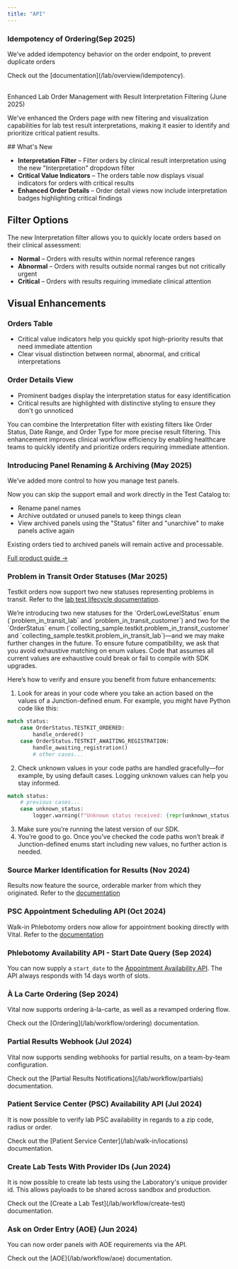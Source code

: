 ```yaml
---
title: "API"
---
```


### Idempotency of Ordering(Sep 2025)

We’ve added idempotency behavior on the order endpoint, to prevent duplicate orders

<Accordion title="Details" icon="magnifying-glass" iconType="regular">
  Check out the [documentation](/lab/overview/idempotency).
</Accordion>

\
Enhanced Lab Order Management with Result Interpretation Filtering (June 2025)

We've enhanced the Orders page with new filtering and visualization capabilities for lab test result interpretations, making it easier to identify and prioritize critical patient results.

<Accordion title="Details" defaultOpen icon="filter" iconType="duotone">
  ## What's New

  - **Interpretation Filter** – Filter orders by clinical result interpretation using the new "Interpretation" dropdown filter
  - **Critical Value Indicators** – The orders table now displays visual indicators for orders with critical results
  - **Enhanced Order Details** – Order detail views now include interpretation badges highlighting critical findings

  ## Filter Options

  The new Interpretation filter allows you to quickly locate orders based on their clinical assessment:

  - **Normal** – Orders with results within normal reference ranges
  - **Abnormal** – Orders with results outside normal ranges but not critically urgent
  - **Critical** – Orders with results requiring immediate clinical attention

  ## Visual Enhancements

  ### Orders Table

  - Critical value indicators help you quickly spot high-priority results that need immediate attention
  - Clear visual distinction between normal, abnormal, and critical interpretations

  ### Order Details View

  - Prominent badges display the interpretation status for easy identification
  - Critical results are highlighted with distinctive styling to ensure they don't go unnoticed

  <Info>
    You can combine the Interpretation filter with existing filters like Order Status, Date Range, and Order Type for more precise result filtering.
  </Info>
  This enhancement improves clinical workflow efficiency by enabling healthcare teams to quickly identify and prioritize orders requiring immediate attention.
</Accordion>

### Introducing Panel Renaming & Archiving (May 2025)

We’ve added more control to how you manage test panels.

<Accordion title="Details" icon="magnifying-glass" iconType="regular">
  Now you can skip the support email and work directly in the Test Catalog to:

  - Rename panel names
  - Archive outdated or unused panels to keep things clean
  - View archived panels using the "Status" filter and "unarchive" to make panels active again

  Existing orders tied to archived panels will remain active and processable.

  [Full product guide →](https://support.tryvital.com/articles/1278554980-managing-lab-panels)
</Accordion>

### Problem in Transit Order Statuses (Mar 2025)

Testkit orders now support two new statuses representing problems in transit. Refer to the [lab test lifecycle documentation](/lab/workflow/lab-test-lifecycle).

<Accordion title="Details" defaultOpen icon="billboard" iconType="duotone">
  We’re introducing two new statuses for the `OrderLowLevelStatus` enum (`problem_in_transit_lab` and `problem_in_transit_customer`) and two for the `OrderStatus` enum (`collecting_sample.testkit.problem_in_transit_customer` and `collecting_sample.testkit.problem_in_transit_lab`)—and we may make further changes in the future. To ensure future compatibility, we ask that you avoid exhaustive matching on enum values. Code that assumes all current values are exhaustive could break or fail to compile with SDK upgrades.

  Here’s how to verify and ensure you benefit from future enhancements:

  1. Look for areas in your code where you take an action based on the values of a Junction-defined enum. For example, you might have Python code like this:

  ```python Python
  match status:
      case OrderStatus.TESTKIT_ORDERED:
          handle_ordered()
      case OrderStatus.TESTKIT_AWAITING_REGISTRATION:
          handle_awaiting_registration()
          # other cases...
  ```

  2. Check unknown values in your code paths are handled gracefully—for example, by using default cases. Logging unknown values can help you stay informed.

  ```python Python
  match status:
      # previous cases...
      case unknown_status:
          logger.warning(f"Unknown status received: {repr(unknown_status)}")
  ```

  3. Make sure you’re running the latest version of our SDK.
  4. You’re good to go. Once you’ve checked the code paths won’t break if Junction-defined enums start including new values, no further action is needed.
</Accordion>

### Source Marker Identification for Results (Nov 2024)

Results now feature the source, orderable marker from which they originated.
Refer to the [documentation](/lab/results/result-formats)

### PSC Appointment Scheduling API (Oct 2024)

Walk-in Phlebotomy orders now allow for appointment booking directly with Vital.
Refer to the [documentation](/lab/walk-in/order-lifecycle)

### Phlebotomy Availability API - Start Date Query (Sep 2024)

You can now supply a `start_date` to the [Appointment Availability API](/api-reference/lab-testing/at-home-phlebotomy/appointment-availability).
The API always responds with 14 days worth of slots.

### À La Carte Ordering (Sep 2024)

Vital now supports ordering à-la-carte, as well as a revamped ordering flow.

<Accordion title="Details" defaultOpen icon="billboard" iconType="duotone">
  Check out the [Ordering](/lab/workflow/ordering) documentation.
</Accordion>

### Partial Results Webhook (Jul 2024)

Vital now supports sending webhooks for partial results, on a team-by-team configuration.

<Accordion title="Details" defaultOpen icon="billboard" iconType="duotone">
  Check out the [Partial Results Notifications](/lab/workflow/partials) documentation.
</Accordion>

### Patient Service Center (PSC) Availability API (Jul 2024)

It is now possible to verify lab PSC availability in regards to a zip code, radius or order.

<Accordion title="Details" defaultOpen icon="billboard" iconType="duotone">
  Check out the [Patient Service Center](/lab/walk-in/locations) documentation.
</Accordion>

### Create Lab Tests With Provider IDs  (Jun 2024)

It is now possible to create lab tests using the Laboratory's unique provider id.
This allows payloads to be shared across sandbox and production.

<Accordion title="Details" defaultOpen icon="billboard" iconType="duotone">
  Check out the [Create a Lab Test](/lab/workflow/create-test) documentation.
</Accordion>

### Ask on Order Entry (AOE)  (Jun 2024)

You can now order panels with AOE requirements via the API.

<Accordion title="Details" defaultOpen icon="billboard" iconType="duotone">
  Check out the [AOE](/lab/workflow/aoe) documentation.
</Accordion>
